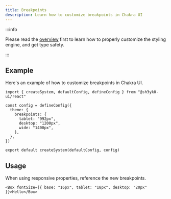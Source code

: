 ```yaml
---
title: Breakpoints
description: Learn how to customize breakpoints in Chakra UI
---
```


:::info

Please read the [overview](/docs/theming/customization/overview) first to learn
how to properly customize the styling engine, and get type safety.

:::

## Example

Here's an example of how to customize breakpoints in Chakra UI.

```tsx title="theme.ts"
import { createSystem, defaultConfig, defineConfig } from "@sh3yk0-ui/react"

const config = defineConfig({
  theme: {
    breakpoints: {
      tablet: "992px",
      desktop: "1200px",
      wide: "1400px",
    },
  },
})

export default createSystem(defaultConfig, config)
```

## Usage

When using responsive properties, reference the new breakpoints.

```tsx title="App.tsx"
<Box fontSize={{ base: "16px", tablet: "18px", desktop: "20px" }}>Hello</Box>
```
